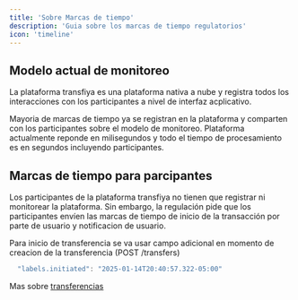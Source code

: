 ```yaml
---
title: 'Sobre Marcas de tiempo'
description: 'Guia sobre los marcas de tiempo regulatorios'
icon: 'timeline'
---
```


## Modelo actual de monitoreo

La plataforma transfiya es una plataforma nativa a nube y registra todos los interacciones con los participantes a nivel de interfaz acplicativo.

Mayoria de marcas de tiempo ya se registran en la plataforma y comparten con los participantes sobre el modelo de monitoreo. Plataforma actualmente reponde en milisegundos y todo el tiempo de procesamiento es en segundos incluyendo participantes.

## Marcas de tiempo para parcipantes

Los participantes de la plataforma transfiya no tienen que registrar ni monitorear la plataforma. Sin embargo, la regulación pide que los participantes envíen las marcas de tiempo de inicio de la transacción por parte de usuario y notificacion de usuario.

Para inicio de transferencia se va usar campo adicional en momento de creacion de la transferencia (POST /transfers)

```Javascript
  "labels.initiated": "2025-01-14T20:40:57.322-05:00"
```

Mas sobre [transferencias](../es/about/about-transfers)
